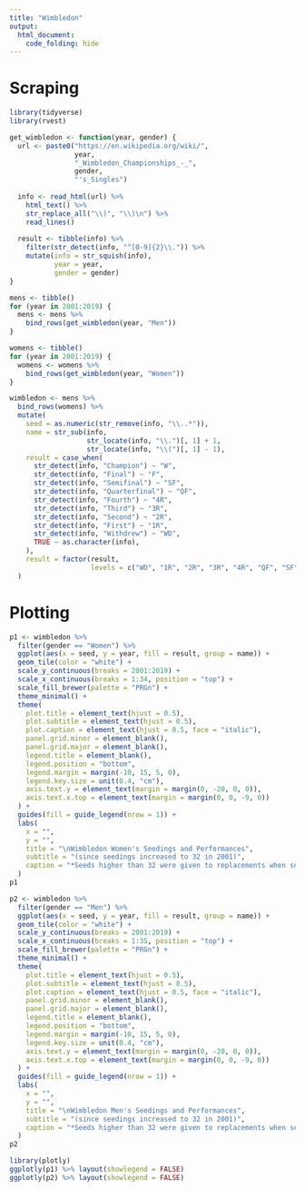 ```yaml
---
title: "Wimbledon"
output:
  html_document:
    code_folding: hide
---
```


# Scraping

```r
library(tidyverse)
library(rvest)

get_wimbledon <- function(year, gender) {
  url <- paste0("https://en.wikipedia.org/wiki/", 
                year,
                "_Wimbledon_Championships_-_",
                gender,
                "'s_Singles")
  
  info <- read_html(url) %>%
    html_text() %>%
    str_replace_all("\\)", "\\)\n") %>%
    read_lines()
  
  result <- tibble(info) %>%
    filter(str_detect(info, "^[0-9]{2}\\.")) %>%
    mutate(info = str_squish(info),
           year = year,
           gender = gender)
}

mens <- tibble()
for (year in 2001:2019) {
  mens <- mens %>% 
    bind_rows(get_wimbledon(year, "Men"))
}

womens <- tibble()
for (year in 2001:2019) {
  womens <- womens %>% 
    bind_rows(get_wimbledon(year, "Women"))
}

wimbledon <- mens %>% 
  bind_rows(womens) %>% 
  mutate(
    seed = as.numeric(str_remove(info, "\\..*")),
    name = str_sub(info,
                   str_locate(info, "\\.")[, 1] + 1,
                   str_locate(info, "\\(")[, 1] - 1),
    result = case_when(
      str_detect(info, "Champion") ~ "W",
      str_detect(info, "Final") ~ "F",
      str_detect(info, "Semifinal") ~ "SF",
      str_detect(info, "Quarterfinal") ~ "QF",
      str_detect(info, "Fourth") ~ "4R",
      str_detect(info, "Third") ~ "3R",
      str_detect(info, "Second") ~ "2R",
      str_detect(info, "First") ~ "1R",
      str_detect(info, "Withdrew") ~ "WD",
      TRUE ~ as.character(info),
    ),
    result = factor(result,
                    levels = c("WD", "1R", "2R", "3R", "4R", "QF", "SF", "F", "W"))
  )
```

# Plotting

```r
p1 <- wimbledon %>%
  filter(gender == "Women") %>% 
  ggplot(aes(x = seed, y = year, fill = result, group = name)) +
  geom_tile(color = "white") +
  scale_y_continuous(breaks = 2001:2019) +
  scale_x_continuous(breaks = 1:34, position = "top") +
  scale_fill_brewer(palette = "PRGn") +
  theme_minimal() +
  theme(
    plot.title = element_text(hjust = 0.5),
    plot.subtitle = element_text(hjust = 0.5),
    plot.caption = element_text(hjust = 0.5, face = "italic"),
    panel.grid.minor = element_blank(),
    panel.grid.major = element_blank(),
    legend.title = element_blank(),
    legend.position = "bottom",
    legend.margin = margin(-10, 15, 5, 0),
    legend.key.size = unit(0.4, "cm"),
    axis.text.y = element_text(margin = margin(0, -20, 0, 0)),
    axis.text.x.top = element_text(margin = margin(0, 0, -9, 0))
  ) +
  guides(fill = guide_legend(nrow = 1)) + 
  labs(
    x = "",
    y = "",
    title = "\nWimbledon Women's Seedings and Performances",
    subtitle = "(since seedings increased to 32 in 2001)",
    caption = "*Seeds higher than 32 were given to replacements when seeded players withdrew after the draw has been made"
  )
p1

p2 <- wimbledon %>%
  filter(gender == "Men") %>% 
  ggplot(aes(x = seed, y = year, fill = result, group = name)) +
  geom_tile(color = "white") +
  scale_y_continuous(breaks = 2001:2019) +
  scale_x_continuous(breaks = 1:35, position = "top") +
  scale_fill_brewer(palette = "PRGn") +
  theme_minimal() +
  theme(
    plot.title = element_text(hjust = 0.5),
    plot.subtitle = element_text(hjust = 0.5),
    plot.caption = element_text(hjust = 0.5, face = "italic"),
    panel.grid.minor = element_blank(),
    panel.grid.major = element_blank(),
    legend.title = element_blank(),
    legend.position = "bottom",
    legend.margin = margin(-10, 15, 5, 0),
    legend.key.size = unit(0.4, "cm"),
    axis.text.y = element_text(margin = margin(0, -20, 0, 0)),
    axis.text.x.top = element_text(margin = margin(0, 0, -9, 0))
  ) +
  guides(fill = guide_legend(nrow = 1)) + 
  labs(
    x = "",
    y = "",
    title = "\nWimbledon Men's Seedings and Performances",
    subtitle = "(since seedings increased to 32 in 2001)",
    caption = "*Seeds higher than 32 were given to replacements when seeded players withdrew after the draw has been made"
  )
p2
```

```r
library(plotly)
ggplotly(p1) %>% layout(showlegend = FALSE)
ggplotly(p2) %>% layout(showlegend = FALSE)
```

